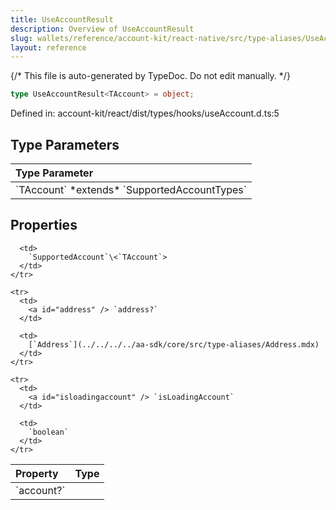 ```yaml
---
title: UseAccountResult
description: Overview of UseAccountResult
slug: wallets/reference/account-kit/react-native/src/type-aliases/UseAccountResult
layout: reference
---
```


{/* This file is auto-generated by TypeDoc. Do not edit manually. */}

```ts
type UseAccountResult<TAccount> = object;
```

Defined in: account-kit/react/dist/types/hooks/useAccount.d.ts:5

## Type Parameters

<table>
  <thead>
    <tr>
      <th align="left">Type Parameter</th>
    </tr>
  </thead>

  <tbody>
    <tr>
      <td>
        `TAccount` *extends* `SupportedAccountTypes`
      </td>
    </tr>
  </tbody>
</table>

## Properties

<table>
  <thead>
    <tr>
      <th align="left">Property</th>
      <th align="left">Type</th>
    </tr>
  </thead>

  <tbody>
    <tr>
      <td>
        <a id="account" /> `account?`
      </td>

      <td>
        `SupportedAccount`\<`TAccount`>
      </td>
    </tr>

    <tr>
      <td>
        <a id="address" /> `address?`
      </td>

      <td>
        [`Address`](../../../../aa-sdk/core/src/type-aliases/Address.mdx)
      </td>
    </tr>

    <tr>
      <td>
        <a id="isloadingaccount" /> `isLoadingAccount`
      </td>

      <td>
        `boolean`
      </td>
    </tr>

  </tbody>
</table>

